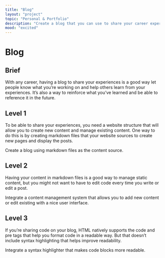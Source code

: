 ```yaml
---
title: "Blog"
layout: "project"
topic: "Personal & Portfolio"
description: "Create a blog that you can use to share your career experiences and projects."
mood: "excited"
---
```


# Blog

## Brief

With any career, having a blog to share your experiences is a good way let people know what you’re working on and help others learn from your experiences. It’s also a way to reinforce what you’ve learned and be able to reference it in the future.

## Level 1

To be able to share your experiences, you need a website structure that will allow you to create new content and manage existing content. One way to do this is by creating markdown files that your website sources to create new pages and display the posts.

Create a blog using markdown files as the content source.

## Level 2

Having your content in markdown files is a good way to manage static content, but you might not want to have to edit code every time you write or edit a post.

Integrate a content management system that allows you to add new content or edit existing with a nice user interface.

## Level 3

If you’re sharing code on your blog, HTML natively supports the code and pre tags that help you format code in a readable way. But that doesn’t include syntax highlighting that helps improve readability.

Integrate a syntax highlighter that makes code blocks more readable.

